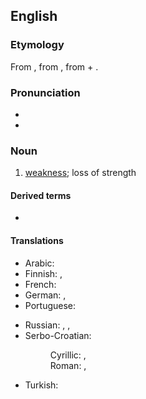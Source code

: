 ==English==
{{was wotd|2007|September|22}}

===Etymology===
From {{etyl|grc|en}} {{m|grc|sc=polytonic|ἀσθένεια}}, from {{m|grc|sc=polytonic|ἀσθενής||sick, weak}}, from {{m|grc|sc=polytonic|ἀ-||not, un-}} + {{m|grc|sc=polytonic|σθένος||strength}}.

===Pronunciation===
* {{audio|en-us-asthenia.ogg|Audio (US)|lang=en}}
* {{rhymes|iːniə|lang=en}}

===Noun===
{{en-noun|~}}

# {{lb|en|medicine}} [[weakness]]; loss of strength

====Derived terms====
* {{l|en|neurasthenia}}

====Translations====
{{trans-top|loss of strength}}
* Arabic: {{t|ar|ضَعْف|m}}
* Finnish: {{t|fi|astenia}}, {{t+|fi|voimattomuus}}
* French: {{t+|fr|asthénie|f}}
* German: {{t+|de|Asthenie|f}}, {{t|de|Körperschwäche|f}}
* Portuguese: {{t+|pt|astenia|f}}
{{trans-mid}}
* Russian: {{t+|ru|сла́бость}}, {{t+|ru|астени́я}}, {{t+|ru|бесси́лие|n}}
* Serbo-Croatian:
*: Cyrillic: {{t|sh|астѐнија|f}}, {{t|sh|сла̏бо̄ст|f}}
*: Roman: {{t+|sh|astènija|f}}, {{t+|sh|slȁbōst|f}}
* Turkish: {{t+|tr|argınlık}}
{{trans-bottom}}
